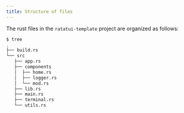 ```yaml
---
title: Structure of files
---
```


The rust files in the `ratatui-template` project are organized as follows:

```bash
$ tree
.
├── build.rs
└── src
   ├── app.rs
   ├── components
   │  ├── home.rs
   │  ├── logger.rs
   │  └── mod.rs
   ├── lib.rs
   ├── main.rs
   ├── terminal.rs
   └── utils.rs
```

